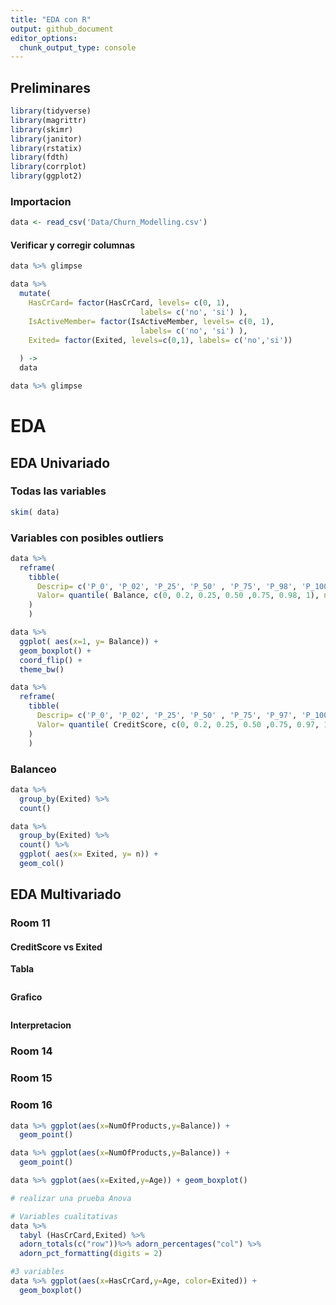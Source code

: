 ```yaml
---
title: "EDA con R"
output: github_document
editor_options: 
  chunk_output_type: console
---
```



## Preliminares

```r
library(tidyverse)
library(magrittr)
library(skimr)
library(janitor)
library(rstatix)
library(fdth)
library(corrplot)
library(ggplot2)
```

### Importacion

```r
data <- read_csv('Data/Churn_Modelling.csv')
```
#### Verificar y corregir columnas

```r
data %>% glimpse
```

```r
data %>% 
  mutate(
    HasCrCard= factor(HasCrCard, levels= c(0, 1), 
                             labels= c('no', 'si') ),
    IsActiveMember= factor(IsActiveMember, levels= c(0, 1), 
                             labels= c('no', 'si') ),
    Exited= factor(Exited, levels=c(0,1), labels= c('no','si'))
    
  ) ->
  data
```

```r
data %>% glimpse
```


# EDA

## EDA Univariado


### Todas las variables
```r
skim( data)
```



### Variables con posibles outliers

```r
data %>% 
  reframe( 
    tibble(
      Descrip= c('P_0', 'P_02', 'P_25', 'P_50' , 'P_75', 'P_98', 'P_100') ,
      Valor= quantile( Balance, c(0, 0.2, 0.25, 0.50 ,0.75, 0.98, 1), na.rm= T)
    )
    )
```

```r
data %>% 
  ggplot( aes(x=1, y= Balance)) +
  geom_boxplot() + 
  coord_flip() +
  theme_bw()
```

```r
data %>% 
  reframe( 
    tibble(
      Descrip= c('P_0', 'P_02', 'P_25', 'P_50' , 'P_75', 'P_97', 'P_100') ,
      Valor= quantile( CreditScore, c(0, 0.2, 0.25, 0.50 ,0.75, 0.97, 1), na.rm= T)
    )
    )
```

### Balanceo


```r
data %>% 
  group_by(Exited) %>% 
  count()
```

```r
data %>% 
  group_by(Exited) %>% 
  count() %>% 
  ggplot( aes(x= Exited, y= n)) +
  geom_col()
```


## EDA Multivariado

### Room 11

#### CreditScore vs Exited

**Tabla**
```r

```

**Grafico**
```r

```

**Interpretacion**





### Room 14






### Room 15






### Room 16
```r
data %>% ggplot(aes(x=NumOfProducts,y=Balance)) + 
  geom_point()
```


```r
data %>% ggplot(aes(x=NumOfProducts,y=Balance)) + 
  geom_point()

```


```r
data %>% ggplot(aes(x=Exited,y=Age)) + geom_boxplot()
```

```r
# realizar una prueba Anova

# Variables cualitativas
data %>%
  tabyl (HasCrCard,Exited) %>% 
  adorn_totals(c("row"))%>% adorn_percentages("col") %>% 
  adorn_pct_formatting(digits = 2)

```


```r
#3 variables
data %>% ggplot(aes(x=HasCrCard,y=Age, color=Exited)) + 
  geom_boxplot()

```



